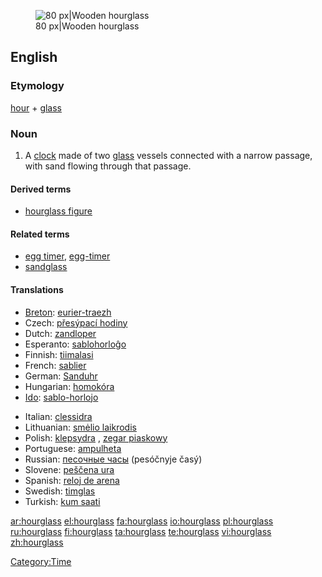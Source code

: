 [[Image:Wooden_hourglass_2.jpg|thumb|right|80 px|Wooden hourglass]]
==English==
{{wikipedia}}
===Etymology===
[[hour]] + [[glass]]

===Noun===
{{en-noun|sg=[[hour]][[glass]]|es}}

# A [[clock]] made of two [[glass]] vessels connected with a narrow passage, with sand flowing through that passage.

====Derived terms====
* [[hourglass figure]]

====Related terms====
* [[egg timer]], [[egg-timer]]
* [[sandglass]]

====Translations====
{{trans-top|clock}}
* [[Breton]]: [[eurier-traezh]] {{m}}
* Czech: [[přesýpací hodiny]] {{f|p}}
* Dutch: [[zandloper]] {{m}}
* Esperanto: [[sablohorloĝo]]
* Finnish: [[tiimalasi]]
* French: [[sablier]] {{m}}
* German: [[Sanduhr]] {{f}}
* Hungarian: [[homokóra]]
* [[Ido]]: [[sablo-horlojo]]
{{trans-mid}}
* Italian: [[clessidra]] {{f}}
* Lithuanian: [[smėlio laikrodis]] {{m}}
* Polish: [[klepsydra]] {{f}}, [[zegar piaskowy]] {{m}}
* Portuguese: [[ampulheta]] {{f}}
* Russian: [[песочные часы]] (pesóčnyje časý) {{m|p}}
* Slovene: [[peščena ura]] {{f}}
* Spanish: [[reloj de arena]] {{m}}
* Swedish: [[timglas]] {{n}}
* Turkish: [[kum saati]]
{{trans-bottom}}

[[Category:Time]]

[[ar:hourglass]]
[[el:hourglass]]
[[fa:hourglass]]
[[io:hourglass]]
[[pl:hourglass]]
[[ru:hourglass]]
[[fi:hourglass]]
[[ta:hourglass]]
[[te:hourglass]]
[[vi:hourglass]]
[[zh:hourglass]]